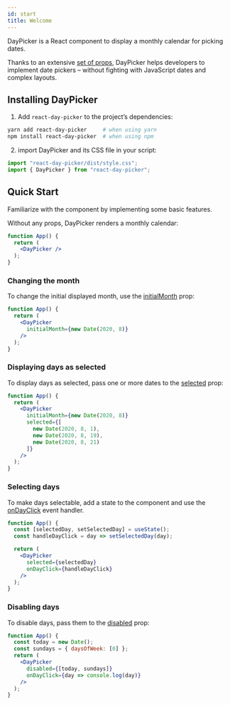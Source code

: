 ```yaml
---
id: start
title: Welcome
---
```


DayPicker is a React component to display a monthly calendar for picking dates.

Thanks to an extensive [set of props](./reference.props), DayPicker helps
developers to implement date pickers – without fighting with JavaScript dates
and complex layouts. 

## Installing DayPicker

1. Add `react-day-picker` to the project’s dependencies:
  ```bash
  yarn add react-day-picker     # when using yarn
  npm install react-day-picker  # when using npm
  ```
2. import DayPicker and its CSS file in your script:
  ```jsx
  import "react-day-picker/dist/style.css";
  import { DayPicker } from "react-day-picker";
  ```

## Quick Start

Familiarize with the component by implementing some basic features.

Without any props, DayPicker renders a monthly calendar:

```jsx preview
function App() {
  return (
    <DayPicker />
  );
}
```

### Changing the month

To change the initial displayed month, use the [initialMonth](./reference/props#initialMonth)
prop:

```jsx preview
function App() {
  return (
    <DayPicker 
      initialMonth={new Date(2020, 8)} 
    />
  );
}
```

### Displaying days as selected

To display days as selected, pass one or more dates to the
[selected](./reference/props#selected) prop:

```jsx preview
function App() {
  return (
    <DayPicker 
      initialMonth={new Date(2020, 8)} 
      selected={[
        new Date(2020, 8, 1), 
        new Date(2020, 8, 19),
        new Date(2020, 8, 21)
      ]}
    />
  );
}
```

### Selecting days

To make days selectable, add a state to the component and use the
[onDayClick](./reference/props#onDayClick) event handler.

```jsx preview
function App() {
  const [selectedDay, setSelectedDay] = useState();
  const handleDayClick = day => setSelectedDay(day);

  return (
    <DayPicker 
      selected={selectedDay} 
      onDayClick={handleDayClick} 
    />
  );
}
```

### Disabling days

To disable days, pass them to the [disabled](./reference/props#disabled) prop:

```jsx preview
function App() {
  const today = new Date();
  const sundays = { daysOfWeek: [0] };
  return (
    <DayPicker 
      disabled={[today, sundays]} 
      onDayClick={day => console.log(day)} 
    />
  );
}
```
